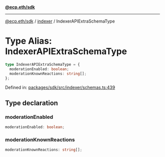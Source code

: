 [**@ecp.eth/sdk**](../../index.mdx)

***

[@ecp.eth/sdk](/sdk-reference/index.mdx) / [indexer](/sdk-reference/indexer/index.mdx) / IndexerAPIExtraSchemaType

# Type Alias: IndexerAPIExtraSchemaType

```ts
type IndexerAPIExtraSchemaType = {
  moderationEnabled: boolean;
  moderationKnownReactions: string[];
};
```

Defined in: [packages/sdk/src/indexer/schemas.ts:439](https://github.com/ecp-eth/comments-monorepo/blob/main/packages/sdk/src/indexer/schemas.ts#L439)

## Type declaration

### moderationEnabled

```ts
moderationEnabled: boolean;
```

### moderationKnownReactions

```ts
moderationKnownReactions: string[];
```
